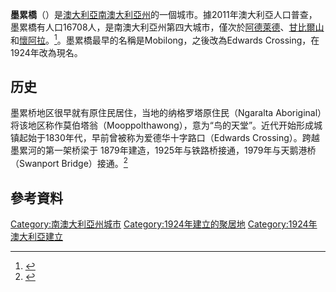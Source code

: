{{Infobox Australian place
| type                     = city
| name                     = 墨累橋
| state                    = SA
| image                    = MurrayBridgeMainStreet.JPG
| caption                  = Main street of Murray Bridge
| image_alt                = 
| relief                   = 
| coordinates              = {{coord|35.117|S|139.267|E|display=inline,title}}
| pushpin_label_position   = left
| map_alt                  = 
| pop                      = 18779
| pop_year                 = 2018
| pop_footnotes            = <ref name=ABSSUA>{{cite web|title=3218.0 – Regional Population Growth, Australia, 2017-18: Population Estimates by Significant Urban Area, 2008 to 2018|url=http://www.abs.gov.au/AUSSTATS/abs@.nsf/DetailsPage/3218.02017-18|website=Australian Bureau of Statistics|publisher=[[Australian_Bureau_of_Statistics|Australian Bureau of Statistics]]|date=27 March 2019|accessdate=25 October 2019|archive-date=2019-03-27|archive-url=https://web.archive.org/web/20190327110730/http://www.abs.gov.au/AUSSTATS/abs@.nsf/DetailsPage/3218.02017-18|dead-url=no}} Estimated resident population, 30 June 2018.</ref>
| poprank                  = 
| density                  = 
| density_footnotes        = 
| established              = 1924
| established_footnotes    = 
| abolished                = 
| gazetted                 = 
| postcode                 = 5253<ref>[http://www1.auspost.com.au/postcodes/index.asp?Locality=murray+bridge&sub=1&State=&Postcode=&submit1=Search Murray Bridge Postcode]. Australia Post. Retrieved on 2008-05-29</ref>
| elevation                = 
| elevation_footnotes      = 
| area                     = 97.5
| area_footnotes           = <ref name="ABSSUAProf">{{cite web|title=2011 Census Community Profiles: Murray Bridge|url=http://www.censusdata.abs.gov.au/census_services/getproduct/census/2011/communityprofile/4003|website=ABS Census|publisher=[[Australian_Bureau_of_Statistics|Australian Bureau of Statistics]]|accessdate=15 September 2016|archive-date=2017-12-12|archive-url=https://web.archive.org/web/20171212140743/http://www.censusdata.abs.gov.au/census_services/getproduct/census/2011/communityprofile/4003|dead-url=no}}</ref> (2011 urban)
| timezone                 = [[澳大利亞時區|ACST]]
| utc                      = +9:30
| timezone-dst             = [[澳大利亞時區|ACDT]]
| utc-dst                  = +10:30
| dist1                    = 76
| dir1                     = 東南偏東
| location1                = [[阿德萊德|阿德萊德]]
| lga                      = {{le|墨累橋鄉村城市|Rural City of Murray Bridge}}
| region                   = 
| county                   = 
| stategov                 = {{le|哈蒙德選舉區|Electoral district of Hammond}}
| fedgov                   = [[巴克_(澳大利亞國會選區)|巴克]]
| url                      = 
| maxtemp                  = 
| maxtemp_footnotes        = 
| mintemp                  = 
| mintemp_footnotes        = 
| rainfall                 = 
| rainfall_footnotes       = 
| near-nw = [[Pallamana,_South_Australia|Pallamana]]<br/>[[Rocky_Gully,_South_Australia|Rocky Gully]]
| near-n  = [[Murray_Bridge_North,_South_Australia|Murray Bridge North]]<br/>[[Northern_Heights,_South_Australia|Northern Heights]]<br/>[[Mobilong,_South_Australia|Mobilong]]
| near-ne = [[Riverglades,_South_Australia|Riverglades]]<br/>[[Murray_Bridge_East,_South_Australia|Murray Bridge East]]
| near-e  = [[Long_Flat,_South_Australia|Long Flat]]
| near-se = [[Monteith,_South_Australia|Monteith]]
| near-s  = [[Swanport,_South_Australia|Swanport]]<br/>[[Murray_Bridge_South,_South_Australia|Murray Bridge South]]
| near-sw = [[Gifford_Hill,_South_Australia|Gifford Hill]]
| near-w  = [[White_Hill,_South_Australia|White Hill]]<br/>[[Rocky_Gully,_South_Australia|Rocky Gully]]
| footnotes = 

}}
'''墨累橋'''（{{lang-en|Murray Bridge}}）是[[澳大利亞|澳大利亞]][[南澳大利亞州|南澳大利亞州]]的一個城市。據2011年澳大利亞人口普查，墨累橋有人口16708人，是南澳大利亞州第四大城市，僅次於[[阿德萊德|阿德萊德]]、[[甘比爾山|甘比爾山]]和[[懷阿拉|懷阿拉]]。<ref>{{cite web|url=http://www.murraybridge.sa.gov.au/page.aspx?u=254|title=Rural City of Murray Bridge|work=About Murray Bridge|publisher=[[Rural_City_of_Murray_Bridge|Rural City of Murray Bridge]]|accessdate=9 July 2012|deadurl=yes|archiveurl=https://web.archive.org/web/20120712030038/http://www.murraybridge.sa.gov.au/page.aspx?u=254|archivedate=2012年7月12日}}</ref>。墨累橋最早的名稱是Mobilong，之後改為Edwards Crossing，在1924年改為現名。

==历史==
墨累桥地区很早就有原住民居住，当地的纳格罗塔原住民（Ngaralta Aboriginal）将该地区称作莫伯塔翁（Mooppolthawong），意为“鸟的天堂”。近代开始形成城镇起始于1830年代，早前曾被称为爱德华十字路口（Edwards Crossing）。跨越墨累河的第一架桥梁于 1879年建造，1925年与铁路桥接通，1979年与天鹅港桥（Swanport Bridge）接通。<ref>{{cite web |title=墨累桥 Murray Bridge |url=https://australia51.com/city/Murray%20Bridge/ |website=澳洲无忧网 |access-date=2020-10-04 |archive-date=2019-06-16 |archive-url=https://web.archive.org/web/20190616134040/https://australia51.com/city/Murray%20Bridge/ |dead-url=no }}</ref>

==參考資料==
{{reflist}}
{{Commonscat|Murray Bridge, South Australia|墨累橋}}
[[Category:南澳大利亞州城市|Category:南澳大利亞州城市]]
[[Category:1924年建立的聚居地|Category:1924年建立的聚居地]]
[[Category:1924年澳大利亞建立|Category:1924年澳大利亞建立]]